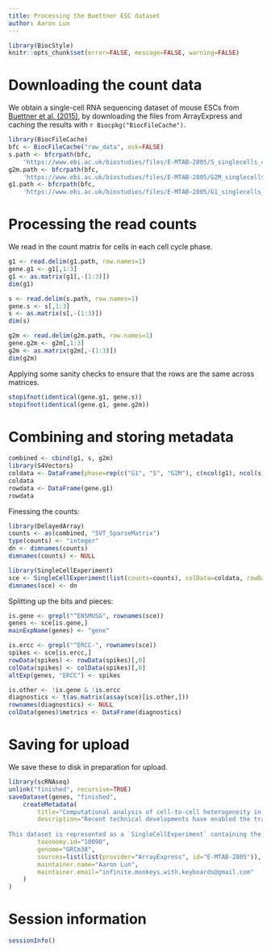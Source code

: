 ```yaml
---
title: Processing the Buettner ESC dataset
author: Aaron Lun
---
```



```r
library(BiocStyle)
knitr::opts_chunk$set(error=FALSE, message=FALSE, warning=FALSE)
```

# Downloading the count data

We obtain a single-cell RNA sequencing dataset of mouse ESCs from [Buettner et al. (2015)](https://doi.org/10.1038/nbt.3102),
by downloading the files from ArrayExpress and caching the results with `r Biocpkg("BiocFileCache")`.

```r
library(BiocFileCache)
bfc <- BiocFileCache("raw_data", ask=FALSE)
s.path <- bfcrpath(bfc, 
    'https://www.ebi.ac.uk/biostudies/files/E-MTAB-2805/S_singlecells_counts.txt')
g2m.path <- bfcrpath(bfc, 
    'https://www.ebi.ac.uk/biostudies/files/E-MTAB-2805/G2M_singlecells_counts.txt')
g1.path <- bfcrpath(bfc, 
    'https://www.ebi.ac.uk/biostudies/files/E-MTAB-2805/G1_singlecells_counts.txt')
```

# Processing the read counts

We read in the count matrix for cells in each cell cycle phase.

```r
g1 <- read.delim(g1.path, row.names=1)
gene.g1 <- g1[,1:3]
g1 <- as.matrix(g1[,-(1:3)])
dim(g1)

s <- read.delim(s.path, row.names=1)
gene.s <- s[,1:3]
s <- as.matrix(s[,-(1:3)])
dim(s)

g2m <- read.delim(g2m.path, row.names=1)
gene.g2m <- g2m[,1:3]
g2m <- as.matrix(g2m[,-(1:3)])
dim(g2m)
```

Applying some sanity checks to ensure that the rows are the same across matrices.

```r
stopifnot(identical(gene.g1, gene.s))
stopifnot(identical(gene.g1, gene.g2m))
```

# Combining and storing metadata

```r
combined <- cbind(g1, s, g2m)
library(S4Vectors)
coldata <- DataFrame(phase=rep(c("G1", "S", "G2M"), c(ncol(g1), ncol(s), ncol(g2m))))
coldata
rowdata <- DataFrame(gene.g1)
rowdata
```

Finessing the counts:

```r
library(DelayedArray)
counts <- as(combined, "SVT_SparseMatrix")
type(counts) <- "integer"
dn <- dimnames(counts)
dimnames(counts) <- NULL

library(SingleCellExperiment)
sce <- SingleCellExperiment(list(counts=counts), colData=coldata, rowData=rowdata)
dimnames(sce) <- dn
```

Splitting up the bits and pieces:

```r
is.gene <- grepl("^ENSMUSG", rownames(sce))
genes <- sce[is.gene,]
mainExpName(genes) <- "gene"

is.ercc <- grepl("^ERCC-", rownames(sce))
spikes <- sce[is.ercc,]
rowData(spikes) <- rowData(spikes)[,0]
colData(spikes) <- colData(spikes)[,0]
altExp(genes, "ERCC") <- spikes

is.other <- !is.gene & !is.ercc
diagnostics <- t(as.matrix(assay(sce)[is.other,]))
rownames(diagnostics) <- NULL
colData(genes)$metrics <- DataFrame(diagnostics)
```

# Saving for upload 

We save these to disk in preparation for upload.

```r
library(scRNAseq)
unlink("finished", recursive=TRUE)
saveDataset(genes, "finished",
    createMetadata(
        title="Computational analysis of cell-to-cell heterogeneity in single-cell RNA-sequencing data reveals hidden subpopulations of cells",
        description="Recent technical developments have enabled the transcriptomes of hundreds of cells to be assayed in an unbiased manner, opening up the possibility that new subpopulations of cells can be found. However, the effects of potential confounding factors, such as the cell cycle, on the heterogeneity of gene expression and therefore on the ability to robustly identify subpopulations remain unclear. We present and validate a computational approach that uses latent variable models to account for such hidden factors. We show that our single-cell latent variable model (scLVM) allows the identification of otherwise undetectable subpopulations of cells that correspond to different stages during the differentiation of naive T cells into T helper 2 cells. Our approach can be used not only to identify cellular subpopulations but also to tease apart different sources of gene expression heterogeneity in single-cell transcriptomes.
        
This dataset is represented as a `SingleCellExperiment` containing the ERCC spike-in counts in an alternative experiment. The alignment and quantification metrics are stored in a nested `metrics` data frame in the column data.",
        taxonomy.id="10090",
        genome="GRCm38",
        sources=list(list(provider="ArrayExpress", id="E-MTAB-2805")),
        maintainer.name="Aaron Lun",
        maintainer.email="infinite.monkeys.with.keyboards@gmail.com"
    )
)
```

# Session information

```r
sessionInfo()
```
